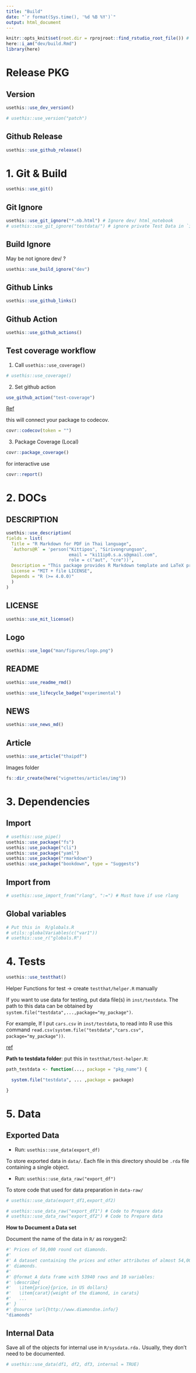 ```yaml
---
title: "Build"
date: "`r format(Sys.time(), '%d %B %Y')`"
output: html_document
---
```


```r
knitr::opts_knit$set(root.dir = rprojroot::find_rstudio_root_file()) # Set WD to Root
here::i_am("dev/build.Rmd")
library(here)
```

# Release PKG

## Version

```r
usethis::use_dev_version()
```

```r
# usethis::use_version("patch")
```

## Github Release

```r
usethis::use_github_release()
```



# 1. Git & Build

```r
usethis::use_git()
```

## Git Ignore

```r
usethis::use_git_ignore("*.nb.html") # Ignore dev/ html_notebook
# usethis::use_git_ignore("testdata/") # ignore private Test Data in `inst/testdata`
```
## Build Ignore

May be not ignore dev/ ?

```r
usethis::use_build_ignore("dev")
```

## Github Links

```r
usethis::use_github_links()
```

## Github Action

```r
usethis::use_github_actions()
```


## Test coverage workflow

1. Call `usethis::use_coverage()`

```r
# usethis::use_coverage()
```

2. Set github action

```r
use_github_action("test-coverage")
```

[Ref](https://github.com/r-lib/actions/tree/v1/examples#test-coverage-workflow)

this will connect your package to codecov.

```r
covr::codecov(token = "")
```


3. Package Coverage (Local)

```r
covr::package_coverage()
```

for interactive use

```r
covr::report()
```





# 2. DOCs


## DESCRIPTION

```r
usethis::use_description(
fields = list(
  Title = "R Markdown for PDF in Thai language",
  `Authors@R` = 'person("Kittipos", "Sirivongrungson", 
                        email = "ki11ip0.s.a.s@gmail.com", 
                        role = c("aut", "cre"))',
  Description = "This package provides R Markdown template and LaTeX preamble which is necessary for creating PDF in Thai language.",
  License = "MIT + file LICENSE",
  Depends = "R (>= 4.0.0)"
  )
)
```


## LICENSE

```r
usethis::use_mit_license()
```

## Logo

```r
usethis::use_logo("man/figures/logo.png")
```


## README

```r
usethis::use_readme_rmd()
```

```r
usethis::use_lifecycle_badge("experimental")
```

## NEWS

```r
usethis::use_news_md()
```


## Article

```r
usethis::use_article("thaipdf")
```

Images folder

```r
fs::dir_create(here("vignettes/articles/img"))
```



# 3. Dependencies

## Import

```r
# usethis::use_pipe()
usethis::use_package("fs")
usethis::use_package("cli")
usethis::use_package("yaml")
usethis::use_package("rmarkdown")
usethis::use_package("bookdown", type = "Suggests")
```




## Import from

```r
# usethis::use_import_from("rlang", ":=") # Must have if use rlang
```

## Global variables


```r
# Put this in  R/globals.R
# utils::globalVariables(c("var1"))
# usethis::use_r("globals.R")
```

# 4. Tests

```r
usethis::use_testthat()
```

Helper Functions for test -> create `testthat/helper.R` manually


If you want to use data for testing, put data file(s) in `inst/testdata`.
The path to this data can be obtained by `system.file("testdata",...,package="my_package")`.

For example, If I put `cars.csv` in `inst/testdata`, to read into R use this command `read.csv(system.file("testdata","cars.csv", package="my_package"))`.

[ref](https://stackoverflow.com/questions/32328802/where-should-i-put-data-for-automated-tests-with-testthat)


**Path to testdata folder**: put this in `testthat/test-helper.R`:

```r
path_testdata <- function(..., package = "pkg_name") {

  system.file("testdata", ... ,package = package)

}
```


# 5. Data

## Exported Data

-   Run: `usethis::use_data(export_df)`

To store exported data in `data/`. 
Each file in this directory should be `.rda` file containing a single object.

-   Run: `usethis::use_data_raw("export_df")`

To store code that used for data preparation in `data-raw/` 


```r
# usethis::use_data(export_df1,export_df2) 

# usethis::use_data_raw("export_df1") # Code to Prepare data
# usethis::use_data_raw("export_df2") # Code to Prepare data
```

**How to Document a Data set**

Document the name of the data in `R/` as roxygen2:

```r
#' Prices of 50,000 round cut diamonds.
#'
#' A dataset containing the prices and other attributes of almost 54,000
#' diamonds.
#'
#' @format A data frame with 53940 rows and 10 variables:
#' \describe{
#'   \item{price}{price, in US dollars}
#'   \item{carat}{weight of the diamond, in carats}
#'   ...
#' }
#' @source \url{http://www.diamondse.info/}
"diamonds"
```




## Internal Data

Save all of the objects for internal use in `R/sysdata.rda.`
Usually, they don’t need to be documented.

```r
# usethis::use_data(df1, df2, df3, internal = TRUE)
```



